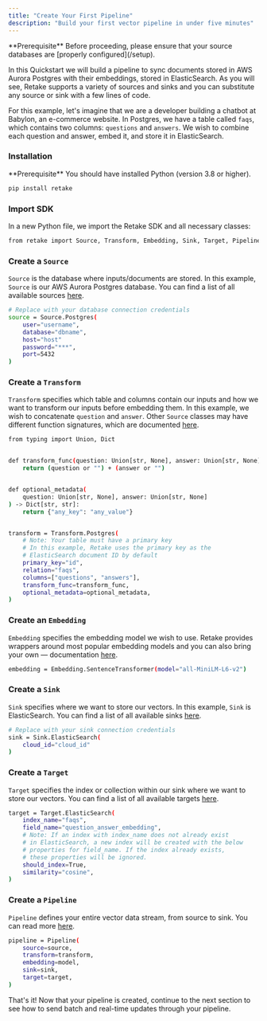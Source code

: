 ```yaml
---
title: "Create Your First Pipeline"
description: "Build your first vector pipeline in under five minutes"
---
```


<Info>
  **Prerequisite** Before proceeding, please ensure that your source databases
  are [properly configured](/setup).
</Info>

In this Quickstart we will build a pipeline to sync documents stored in AWS Aurora Postgres with their embeddings,
stored in ElasticSearch. As you will see, Retake supports a variety of sources and sinks and
you can substitute any source or sink with a few lines of code.

For this example, let's imagine that we are a developer building a chatbot at Babylon, an e-commerce website. In Postgres, we have a table called
`faqs`, which contains two columns: `questions` and `answers`. We wish to combine each question and answer, embed it, and store it in ElasticSearch.

### Installation

<Info>
  **Prerequisite** You should have installed Python (version 3.8 or higher).
</Info>

<CodeGroup>

```bash terminal
pip install retake
```

</CodeGroup>

### Import SDK

In a new Python file, we import the Retake SDK and all necessary classes:

```bash main.py
from retake import Source, Transform, Embedding, Sink, Target, Pipeline
```

### Create a `Source`

`Source` is the database where inputs/documents are stored.
In this example, `Source` is our AWS Aurora Postgres database.
You can find a list of all available sources [here]().

```bash main.py
# Replace with your database connection credentials
source = Source.Postgres(
    user="username",
    database="dbname",
    host="host"
    password="***",
    port=5432
)
```

### Create a `Transform`

`Transform` specifies which table and columns contain our inputs and how we want to transform our inputs before embedding them.
In this example, we wish to concatenate `question` and `answer`. Other `Source` classes may have different function signatures, which
are documented [here]().

```bash main.py
from typing import Union, Dict


def transform_func(question: Union[str, None], answer: Union[str, None]) -> str:
    return (question or "") + (answer or "")


def optional_metadata(
    question: Union[str, None], answer: Union[str, None]
) -> Dict[str, str]:
    return {"any_key": "any_value"}


transform = Transform.Postgres(
    # Note: Your table must have a primary key
    # In this example, Retake uses the primary key as the
    # ElasticSearch document ID by default
    primary_key="id",
    relation="faqs",
    columns=["questions", "answers"],
    transform_func=transform_func,
    optional_metadata=optional_metadata,
)
```

### Create an `Embedding`

`Embedding` specifies the embedding model we wish to use. Retake provides wrappers around most popular embedding models
and you can also bring your own — documentation [here]().

```bash main.py
embedding = Embedding.SentenceTransformer(model="all-MiniLM-L6-v2")
```

### Create a `Sink`

`Sink` specifies where we want to store our vectors. In this example, `Sink` is ElasticSearch. You can find
a list of all available sinks [here]().

```bash main.py
# Replace with your sink connection credentials
sink = Sink.ElasticSearch(
    cloud_id="cloud_id"
)
```

### Create a `Target`

`Target` specifies the index or collection within our sink where we want to store our vectors. You can find
a list of all available targets [here]().

```bash main.py
target = Target.ElasticSearch(
    index_name="faqs",
    field_name="question_answer_embedding",
    # Note: If an index with index_name does not already exist
    # in ElasticSearch, a new index will be created with the below
    # properties for field_name. If the index already exists,
    # these properties will be ignored.
    should_index=True,
    similarity="cosine",
)
```

### Create a `Pipeline`

`Pipeline` defines your entire vector data stream, from source to sink. You can read more [here]().

```bash main.py
pipeline = Pipeline(
    source=source,
    transform=transform,
    embedding=model,
    sink=sink,
    target=target,
)
```

That's it! Now that your pipeline is created, continue to the next section to see how to send batch and
real-time updates through your pipeline.

###
